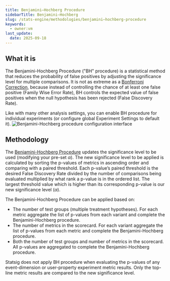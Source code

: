 ```yaml
---
title: Benjamini–Hochberg Procedure
sidebarTitle: Benjamini–Hochberg
slug: /stats-engine/methodologies/benjamini–hochberg-procedure
keywords:
  - owner:vm
last_update:
  date: 2025-09-18
---
```


## What it is
The Benjamini-Hochberg Procedure ("BH" procedure) is a statistical method that reduces the probability of false positives by adjusting the significance level for multiple comparisons. It is not as extreme as a [Bonferroni Correction](/stats-engine/methodologies/bonferroni-correction), because instead of controlling the chance of at least one false positive (Family Wise Error Rate), BH controls the expected value of false positives when the null hypothesis has been rejected (False Discovery Rate).

Like with many other analysis settings, you can enable BH procedure for individual experiments (or configure global Experiment Settings to default it). 
![Benjamini-Hochberg procedure configuration interface](https://github.com/user-attachments/assets/c865494e-0ae4-489c-a416-45848b4d10bc)


## Methodology
The [Benjamini-Hochberg Procedure](https://www.statisticshowto.com/benjamini-hochberg-procedure/) updates the significance level to be used (modifying your pre-set $\alpha$). The new significance level to be applied is calculated by sorting the p-values of metrics in ascending order and comparing with a paired threshold. Each p-value’s paired threshold is the desired False Discovery Rate divided by the number of comparisons being evaluated multiplied by what rank a p-value is in the ordered list. The largest threshold value which is higher than its corresponding p-value is our new significance level ($\alpha$).

The Benjamini-Hochberg Procedure can be applied based on:

- The number of test groups (multiple treatment hypotheses). For each metric aggregate the list of p-values from each variant and complete the Benjamini-Hochberg procedure.
- The number of metrics in the scorecard. For each variant aggregate the list of p-values from each metric and complete the Benjamini-Hochberg procedure.
- Both the number of test groups and number of metrics in the scorecard. All p-values are aggregated to complete the Benjamini-Hochberg procedure.

Statsig does not apply BH procedure when evaluating the p-values of any event-dimension or user-property experiment metric results. Only the top-line metric results are compared to the new significance level.
